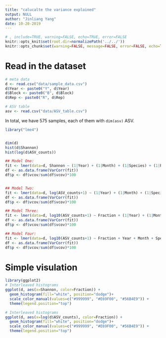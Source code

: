 ```yaml
---
title: "calucalte the variance explained"
output: NULL
author: "Jinliang Yang"
date: 10-20-2019
---
```


```r
# , include=TRUE, warning=FALSE, echo=TRUE, error=FALSE
knitr::opts_knit$set(root.dir=normalizePath('../../'))
knitr::opts_chunk$set(warning=FALSE, message=FALSE, error=FALSE, echo=TRUE)
```

# Read in the dataset

```r
# meta data
d <- read.csv("data/sample_data.csv")
d$Year <- paste0("Y", d$Year)
d$Block <- paste0("B", d$Block)
d$Rep <- paste0("R", d$Rep)

# ASV table
asv <- read.csv("data/ASV_table.csv")
```

In total, we have 575 samples, each of them with `dim(asv)` ASV.






```r
library("lme4")


dim(d)
hist(d$Shannon)
hist(log(d$ASV_counts))

## Model One:
fit <- lmer(data=d, Shannon ~ (1|Year) + (1|Month) + (1|Species) + (1|Rotation) + (1|Nitrogen) + (1|Fraction) + (1|Block) + (1|Rep))
df <- as.data.frame(VarCorr(fit))
df$p <- df$vcov/sum(df$vcov)*100


## Model Two:
fit <- lmer(data=d, log(ASV_counts+1) ~ (1|Year) + (1|Month) + (1|Species) + (1|Rotation) + (1|Nitrogen) + (1|Fraction) + (1|Block) + (1|Rep))
df <- as.data.frame(VarCorr(fit))
df$p <- df$vcov/sum(df$vcov)*100

## Model Three:
fit <- lmer(data=d, log10(ASV_counts+1) ~ Fraction + (1|Year) + (1|Month) + (1|Species) + (1|Rotation) + (1|Nitrogen)  + (1|Block) + (1|Rep))
df <- as.data.frame(VarCorr(fit))
df$p <- df$vcov/sum(df$vcov)*100

## Model Four:
fit <- lmer(data=d, log10(ASV_counts+1) ~ Fraction + Year + Month + Species + Rotation + Nitrogen  + (1|Block) + (1|Rep))
df <- as.data.frame(VarCorr(fit))
df$p <- df$vcov/sum(df$vcov)*100

```


# Simple visulation

```r
library(ggplot2)
# Interleaved histograms
ggplot(d, aes(x=Shannon, color=Fraction)) +
  geom_histogram(fill="white", position="dodge")+
  scale_color_manual(values=c("#999999", "#E69F00", "#56B4E9")) +
  theme(legend.position="top")
```



```r
# Interleaved histograms
ggplot(d, aes(x=log(d$ASV_counts), color=Fraction)) +
  geom_histogram(fill="white", position="dodge")+
  scale_color_manual(values=c("#999999", "#E69F00", "#56B4E9")) +
  theme(legend.position="top")
```

